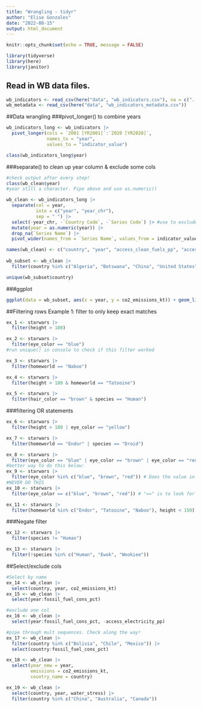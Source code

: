 ```yaml
---
title: "Wrangling - tidyr"
author: "Elise Gonzales"
date: "2022-08-15"
output: html_document
---
```


```r
knitr::opts_chunk$set(echo = TRUE, message = FALSE)

library(tidyverse)
library(here)
library(janitor)
```

## Read in WB data files.
```r
wb_indicators <- read_csv(here("data", "wb_indicators.csv"), na = c("..", "")) #converts .. to true "NA"
wb_metadata <- read_csv(here("data", "wb_indicators_metadata.csv"))
```

##Data wrangling
###pivot_longer() to combine years
```r
wb_indicators_long <- wb_indicators |> 
  pivot_longer(cols = `2001 [YR2001]`:`2020 [YR2020]`,
               names_to = "year",
               values_to = "indicator_value")

class(wb_indicators_long$year)
```

###separate() to clean up year column & exclude some cols
```r
#check output after every step!
class(wb_clean$year)
#year still a character. Pipe above and use as.numeric()

wb_clean <- wb_indicators_long |> 
  separate(col = year,
           into = c("year", "year_chr"),
           sep = " ") |> 
  select(-year_chr, -`Country Code`, -`Series Code`) |> #use to exclude some cols 
  mutate(year = as.numeric(year)) |> 
  drop_na(`Series Name`) |> 
  pivot_wider(names_from = `Series Name`, values_from = indicator_value)

names(wb_clean) <- c("country", "year", "access_clean_fuels_pp", "access_electricity_pp", "co2_emissions_kt", "fossil_fuel_cons_pct", "water_stress")
  
wb_subset <- wb_clean |> 
  filter(country %in% c("Algeria", "Botswana", "China", "United States"))

unique(wb_subset$country)
```

###ggplot
```r
ggplot(data = wb_subset, aes(x = year, y = co2_emissions_kt)) + geom_line(aes(color = country))  + facet_wrap(~country)
```

##Filtering rows
Example 1: filter to only keep exact matches
```r
ex_1 <- starwars |> 
  filter(height > 180)
```

```r
ex_2 <- starwars |> 
  filter(eye_color == "blue")
#run unique() in console to check if this filter worked
```

```r
ex_3 <- starwars |> 
  filter(homeworld == "Naboo")
```

```r
ex_4 <- starwars |> 
  filter(height > 180 & homeworld == "Tatooine")
```

```r
ex_5 <- starwars |> 
  filter(hair_color == "brown" & species == "Human")
```

###filtering OR statements
```r
ex_6 <- starwars |> 
  filter(height > 180 | eye_color == "yellow")
```

```r
ex_7 <- starwars |> 
  filter(homeworld == "Endor" | species == "Droid")
```

```r
ex_8 <- starwars |> 
  filter(eye_color == "blue" | eye_color == "brown" | eye_color == "red")
#better way to do this below:
ex_9 <- starwars |> 
  filter(eye_color %in% c("blue", "brown", "red")) # Does the value in this row match blue or brown or red. Then goes to next line and asks the same question. "==" would apply question: does row one match blue, does row 2 match brown, does row 3 match red. and it'll keep recycling. instead of asking for each color for EACH row.
#NEVER DO THIS
ex_10 <- starwars |> 
  filter(eye_color == c("blue", "brown", "red")) # "==" is to look for SINGLE, EXACT MATCH
```

```r
ex_11 <- starwars |> 
  filter(homeworld %in% c("Endor", "Tatooine", "Naboo"), height < 150) #can use "," or "and"
```

###Negate filter
```r
ex_12 <- starwars |> 
  filter(species != "Human")

ex_13 <- starwars |> 
  filter(!species %in% c("Human", "Ewok", "Wookiee"))
```

##Select/exclude cols
```r
#Select by name
ex_14 <- wb_clean |> 
  select(country, year, co2_emissions_kt)
ex_15 <- wb_clean |> 
  select(year:fossil_fuel_cons_pct)

#exclude one col
ex_16 <- wb_clean |> 
  select(year:fossil_fuel_cons_pct, -access_electricity_pp)
```

```r
#pipe through mult sequences. Check along the way!
ex_17 <- wb_clean |> 
  filter(country %in% c("Bolivia", "Chile", "Mexico")) |> 
  select(country:fossil_fuel_cons_pct)
```

```r
ex_18 <- wb_clean |> 
  select(year_new = year,
         emissions = co2_emissions_kt,
         country_name = country)
```

```r
ex_19 <- wb_clean |> 
  select(country, year, water_stress) |> 
  filter(country %in% c("China", "Australia", "Canada"))
```

